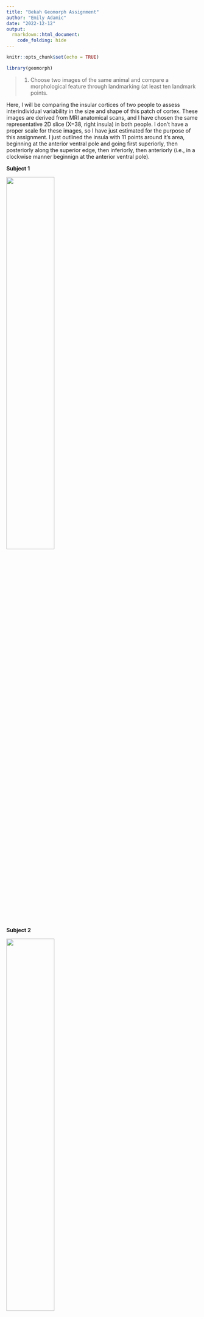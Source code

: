 ```yaml
---
title: "Bekah Geomorph Assignment"
author: "Emily Adamic"
date: "2022-12-12"
output: 
  rmarkdown::html_document:
    code_folding: hide
---
```



```r
knitr::opts_chunk$set(echo = TRUE)
```

```r
library(geomorph)
```


> 1. Choose two images of the same animal and compare a morphological feature through landmarking (at least ten landmark points.

Here, I will be comparing the insular cortices of two people to assess interindividual variability in the size and shape of this patch of cortex. These images are derived from MRI anatomical scans, and I have chosen the same representative 2D slice  (X=38, right insula) in both people. I don't have a proper scale for these images, so I have just estimated for the purpose of this assignment. I just outlined the insula with 11 points around it's area, beginning at the anterior ventral pole and going first superiorly, then posteriorly along the superior edge, then inferiorly, then anteriorly (i.e., in a clockwise manner beginnign at the anterior ventral pole). 

**Subject 1**

![](Data/AU114.X38.insula.jpg){width=50%}



**Subject 2**

![](Data/BK248.X38.insula.jpg){width=50%}


Since the geomorph package works best in an R script versus embedded in an RMarkdown, here is a link to the script for this assignment. 

[Click here for script](Scripts/Adamic_BekahAssignment_Script.R)

The final comparison of the two insulas, shwoing each subject in green and the average between the two in black:

![Final Insula Comparison between two subjectst](Results/Bekah_InsulaComparison.png)


